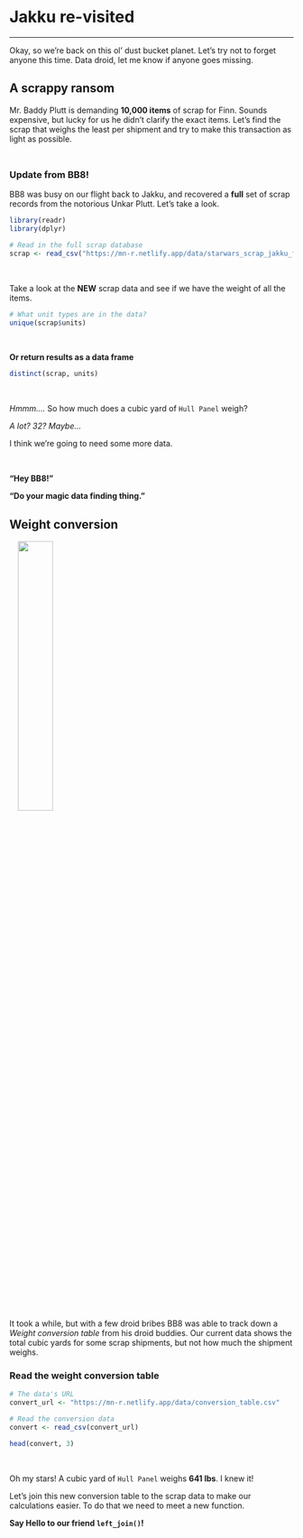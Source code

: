 
<br>

# Jakku re-visited
<hr>

Okay, so we're back on this ol' dust bucket planet. Let's try not to forget anyone this time. Data droid, let me know if anyone goes missing. 

## A scrappy ransom {-}

Mr. Baddy Plutt is demanding __10,000 items__ of scrap for Finn. Sounds expensive, but lucky for us he didn't clarify the exact items. Let's find the scrap that weighs the least per shipment and try to make this transaction as light as possible. 

<br>

<div class="tip"> 
<h3 style="margin-top: 13px;"> Update from BB8! </h3>

BB8 was busy on our flight back to Jakku, and recovered a __full__ set of scrap records from the notorious Unkar Plutt. Let's take a look.

```r
library(readr)
library(dplyr)

# Read in the full scrap database
scrap <- read_csv("https://mn-r.netlify.app/data/starwars_scrap_jakku_full.csv")
```
</div>

<br>

Take a look at the __NEW__ scrap data and see if we have the weight of all the items.

```r
# What unit types are in the data?
unique(scrap$units)
```

<br>

__Or return results as a data frame__
```r
distinct(scrap, units)
```

<br>

_Hmmm...._ So how much does a cubic yard of `Hull Panel` weigh? 

_A lot? 32? Maybe..._ 

I think we're going to need some more data. 

<br>

<div class="tip">
__"Hey BB8!"__ 

__"Do your magic data finding thing."__
</div>


## Weight conversion {-}

![](../images/rey_bb8.jpg){align="right" style="width: 35%; margin-top: 0px; margin-left: 15px; margin-right: 0px;"}

It took a while, but with a few droid bribes BB8 was able to track down a _Weight conversion table_ from his droid buddies. Our current data shows the total cubic yards for some scrap shipments, but not how much the shipment weighs. 


### Read the weight conversion table {-}
```r
# The data's URL
convert_url <- "https://mn-r.netlify.app/data/conversion_table.csv"

# Read the conversion data
convert <- read_csv(convert_url)

head(convert, 3)
```

<br>

Oh my stars! A cubic yard of `Hull Panel` weighs __641 lbs__. I knew it!

Let's join this new conversion table to the scrap data to make our calculations easier. To do that we need to meet a new function.

__Say Hello to our friend `left_join()`!__  

<br>
